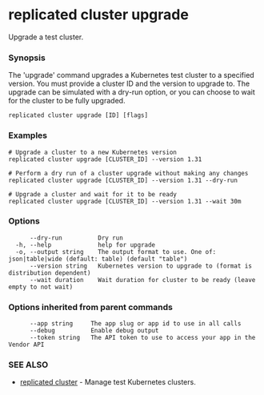 # replicated cluster upgrade

Upgrade a test cluster.

### Synopsis

The 'upgrade' command upgrades a Kubernetes test cluster to a specified version. You must provide a cluster ID and the version to upgrade to. The upgrade can be simulated with a dry-run option, or you can choose to wait for the cluster to be fully upgraded.

```
replicated cluster upgrade [ID] [flags]
```

### Examples

```
# Upgrade a cluster to a new Kubernetes version
replicated cluster upgrade [CLUSTER_ID] --version 1.31

# Perform a dry run of a cluster upgrade without making any changes
replicated cluster upgrade [CLUSTER_ID] --version 1.31 --dry-run

# Upgrade a cluster and wait for it to be ready
replicated cluster upgrade [CLUSTER_ID] --version 1.31 --wait 30m
```

### Options

```
      --dry-run          Dry run
  -h, --help             help for upgrade
  -o, --output string    The output format to use. One of: json|table|wide (default: table) (default "table")
      --version string   Kubernetes version to upgrade to (format is distribution dependent)
      --wait duration    Wait duration for cluster to be ready (leave empty to not wait)
```

### Options inherited from parent commands

```
      --app string     The app slug or app id to use in all calls
      --debug          Enable debug output
      --token string   The API token to use to access your app in the Vendor API
```

### SEE ALSO

* [replicated cluster](replicated-cli-cluster)	 - Manage test Kubernetes clusters.

